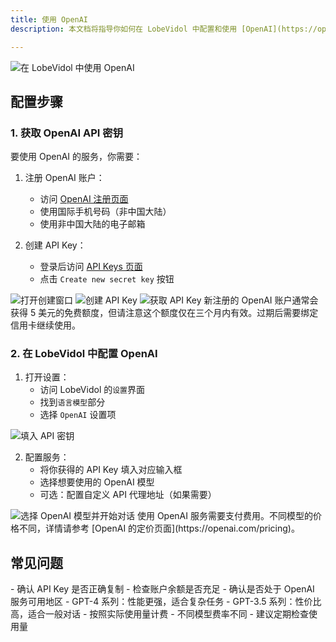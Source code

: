 ```yaml
---
title: 使用 OpenAI
description: 本文档将指导你如何在 LobeVidol 中配置和使用 [OpenAI](https://openai.com/) 的 AI 模型服务。OpenAI 提供了目前最先进的语言模型，包括 GPT-4 和 GPT-3.5 系列。

---
```


<Frame>
  <img 
    src="https://oss.vidol.chat/docs/2024/11/14ac82e21ddf26a1c172cdb0027d998c.png"
    alt="在 LobeVidol 中使用 OpenAI"
  />
</Frame>


## 配置步骤

### 1. 获取 OpenAI API 密钥

要使用 OpenAI 的服务，你需要：

1. 注册 OpenAI 账户：
   - 访问 [OpenAI 注册页面](https://platform.openai.com/signup)
   - 使用国际手机号码（非中国大陆）
   - 使用非中国大陆的电子邮箱
   
2. 创建 API Key：
   - 登录后访问 [API Keys 页面](https://platform.openai.com/api-keys)
   - 点击 `Create new secret key` 按钮

<Frame>
  <img 
    src="https://oss.vidol.chat/assets/24db23b1e193f3105f42e1c851900597.webp"
    alt="打开创建窗口"
  />
</Frame>

<Frame>
  <img 
    src="https://oss.vidol.chat/assets/876b70d34bd00241ba0bd5fe9ff76a06.webp"
    alt="创建 API Key"
  />
</Frame>

<Frame>
  <img 
    src="https://oss.vidol.chat/assets/1f38a1ff0ce00e95f72fbaddac754bbd.webp"
    alt="获取 API Key"
  />
</Frame>

<Warning>
  新注册的 OpenAI 账户通常会获得 5 美元的免费额度，但请注意这个额度仅在三个月内有效。过期后需要绑定信用卡继续使用。
</Warning>

### 2. 在 LobeVidol 中配置 OpenAI

1. 打开设置：
   - 访问 LobeVidol 的`设置`界面
   - 找到`语言模型`部分
   - 选择 `OpenAI` 设置项

<Frame>
  <img 
    src="https://oss.vidol.chat/docs/2024/11/65be98b535abfdf1de172f90f1f4d087.png"
    alt="填入 API 密钥"
  />
</Frame>

2. 配置服务：
   - 将你获得的 API Key 填入对应输入框
   - 选择想要使用的 OpenAI 模型
   - 可选：配置自定义 API 代理地址（如果需要）

<Frame>
  <img 
    src="https://oss.vidol.chat/docs/2024/11/337b8df7091c4a261979de943d1474cf.png"
    alt="选择 OpenAI 模型并开始对话"
  />
</Frame>

<Warning>
  使用 OpenAI 服务需要支付费用。不同模型的价格不同，详情请参考 [OpenAI 的定价页面](https://openai.com/pricing)。
</Warning>

## 常见问题

<Accordion title="API Key 无法使用？">
  - 确认 API Key 是否正确复制
  - 检查账户余额是否充足
  - 确认是否处于 OpenAI 服务可用地区
</Accordion>

<Accordion title="如何选择合适的模型？">
  - GPT-4 系列：性能更强，适合复杂任务
  - GPT-3.5 系列：性价比高，适合一般对话
</Accordion>

<Accordion title="计费问题">
  - 按照实际使用量计费
  - 不同模型费率不同
  - 建议定期检查使用量
</Accordion>
